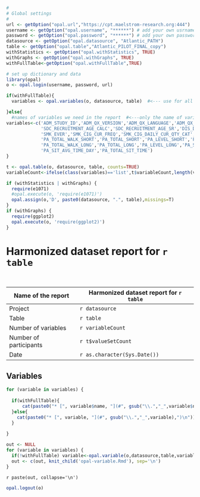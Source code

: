 ```r
#
# Global settings
#
url <- getOption("opal.url","https://cpt.maelstrom-research.org:444")
username <- getOption("opal.username", "******") # add your own usrname
password <- getOption("opal.password", "******") # add your own password
datasource <- getOption("opal.datasource", "Atlantic_PATH")
table <- getOption("opal.table","Atlantic_PILOT_FINAL_copy")
withStatistics <- getOption("opal.withStatistics", TRUE)
withGraphs <- getOption("opal.withGraphs", TRUE)
withFullTable<-getOption("opal.withFullTable",TRUE)
```

```r
# set up dictionary and data
library(opal)
o <- opal.login(username, password, url)

if(withFullTable){
  variables <- opal.variables(o, datasource, table)  #<--- use for all variable in table (option1)

}else{
  #names of variables we need in the report  #<---only the name of variables are given (option2)
variables<-c('ADM_STUDY_ID','ADM_QX_VERSION','ADM_QX_LANGUAGE','ADM_QX_FORMAT','ADM_QX_COMPLETION','SDC_GENDER',
             'SDC_RECRUITMENT_AGE_CALC','SDC_RECRUITMENT_AGE_SR','DIS_DIAB_EVER','DIS_DIAB_TYPE','DIS_DIAB_ONSET',
             'SMK_EVER','SMK_CIG_CUR_FREQ','SMK_CIG_DAILY_CUR_QTY_CAT','PA_TOTAL_VIG_SHORT','PA_TOTAL_MOD_SHORT',
             'PA_TOTAL_WALK_SHORT','PA_TOTAL_SHORT','PA_LEVEL_SHORT','PA_TOTAL_VIG_LONG','PA_TOTAL_MOD_LONG',
             'PA_TOTAL_WALK_LONG','PA_TOTAL_LONG','PA_LEVEL_LONG','PA_SIT_AVG_TIME_WEEKDAY','PA_SIT_AVG_TIME_WEEKEND',
             'PA_SIT_AVG_TIME_DAY','PA_TOTAL_SIT_TIME')
}

t <- opal.table(o, datasource, table, counts=TRUE)
variableCount<-ifelse(class(variables)=='list',t$variableCount,length(variables))

if (withStatistics | withGraphs) {
  require(e1071)
  #opal.execute(o, 'require(e1071)')
  opal.assign(o,'D', paste0(datasource, ".", table),missings=T)
}
if (withGraphs) {
  require(ggplot2)
  opal.execute(o, 'require(ggplot2)')
}
```

# Harmonized dataset report for `r table`

<br/>

Name of the report     | Harmonized dataset report for `r table`
---------------------- | -------------------
Project                | `r datasource`
Table                  | `r table`
Number of variables    | `r variableCount`
Number of participants | `r t$valueSetCount`
Date                   | `r as.character(Sys.Date())`

## Variables

```r
for (variable in variables) {
  
  if(withFullTable){
      cat(paste0("* [", variable$name, "](#", gsub("\\.","_",variable$name),")\n")) # use this when u call all the variables (option1)
  }else{
    cat(paste0("* [", variable, "](#", gsub("\\.","_",variable),")\n"))
  }
  
}
```

```r
out <- NULL
for (variable in variables) {
  if(!withFullTable) variable<-opal.variable(o,datasource,table,variable)  #<-get variable in opal directly one by one when option2
  out <- c(out, knit_child('opal-variable.Rmd'), sep='\n')
}
```

`r paste(out, collapse='\n')`

```r
opal.logout(o)
```

<style type="text/css">
@media print{
  body {
    font-size: 12px;
  }
  h2, h3 {
    page-break-before: always;
  }
  .table{
    page-break-inside: avoid;
  }
}  

@media screen{
  h3 {
    border-top: solid 1px #ccc;
    padding-top: 12px;
  }
}

.navbar {
  display: none;
}

#toc {
  overflow: overlay;
  max-height: 500px;
}

.table {
  width: 0%;
}

.table td {
  min-width: 200px;
}

</style>
